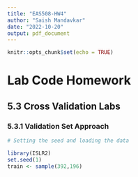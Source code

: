 ```yaml
---
title: "EAS508-HW4"
author: "Saish Mandavkar"
date: "2022-10-20"
output: pdf_document
---
```


```r
knitr::opts_chunk$set(echo = TRUE)
```

# Lab Code Homework

## 5.3 Cross Validation Labs

### 5.3.1 Validation Set Approach

```r

# Setting the seed and loading the data

library(ISLR2)
set.seed(1)
train <- sample(392,196)

```
